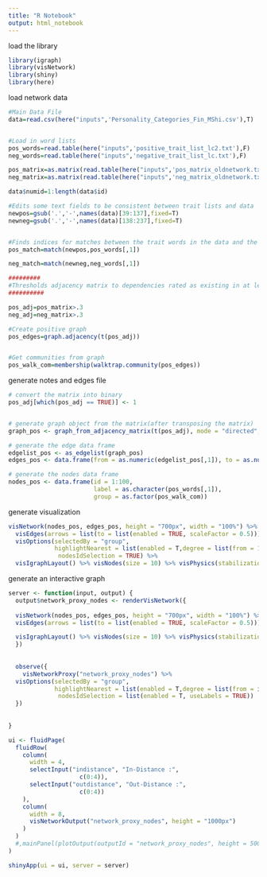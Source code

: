 ```yaml
---
title: "R Notebook"
output: html_notebook
---
```

load the library
```r
library(igraph)
library(visNetwork)
library(shiny)
library(here)
```


load network data
```r
#Main Data File
data=read.csv(here("inputs",'Personality_Categories_Fin_MShi.csv'),T)


#Load in word lists
pos_words=read.table(here("inputs",'positive_trait_list_lc2.txt'),F)
neg_words=read.table(here("inputs",'negative_trait_list_lc.txt'),F)

pos_matrix=as.matrix(read.table(here("inputs",'pos_matrix_oldnetwork.txt'),F))
neg_matrix=as.matrix(read.table(here("inputs",'neg_matrix_oldnetwork.txt'),F))

data$numid=1:length(data$id)

#Edits some text fields to be consistent between trait lists and data
newpos=gsub('.','-',names(data)[39:137],fixed=T)
newneg=gsub('.','-',names(data)[138:237],fixed=T)


#Finds indices for matches between the trait words in the data and the trait word lists
pos_match=match(newpos,pos_words[,1])

neg_match=match(newneg,neg_words[,1])

#########
#Thresholds adjacency matrix to dependencies rated as existing in at least .3 of the participants
##########

pos_adj=pos_matrix>.3
neg_adj=neg_matrix>.3

#Create positive graph
pos_edges=graph.adjacency(t(pos_adj))


#Get communities from graph
pos_walk_com=membership(walktrap.community(pos_edges))
```

generate notes and edges file 
```r
# convert the matrix into binary
pos_adj[which(pos_adj == TRUE)] <- 1


# generate graph object from the matrix(after transposing the matrix)
graph_pos <- graph_from_adjacency_matrix(t(pos_adj), mode = "directed", weighted=NULL)

# generate the edge data frame
edgelist_pos <- as_edgelist(graph_pos)
edges_pos <- data.frame(from = as.numeric(edgelist_pos[,1]), to = as.numeric(edgelist_pos[,2]))

# generate the nodes data frame
nodes_pos <- data.frame(id = 1:100,
                        label = as.character(pos_words[,1]),
                        group = as.factor(pos_walk_com))
```

generate visualization
```r
visNetwork(nodes_pos, edges_pos, height = "700px", width = "100%") %>%
  visEdges(arrows = list(to = list(enabled = TRUE, scaleFactor = 0.5))) %>%
  visOptions(selectedBy = "group",
             highlightNearest = list(enabled = T,degree = list(from = 1, to = 1),algorithm = "hierarchical"),
              nodesIdSelection = TRUE) %>%
  visIgraphLayout() %>% visNodes(size = 10) %>% visPhysics(stabilization = 2000) %>% visPhysics(enabled = F) 


```

generate an interactive graph

```r

server <- function(input, output) {
  output$network_proxy_nodes <- renderVisNetwork({
    
  visNetwork(nodes_pos, edges_pos, height = "700px", width = "100%") %>%
  visEdges(arrows = list(to = list(enabled = TRUE, scaleFactor = 0.5))) %>%

  visIgraphLayout() %>% visNodes(size = 10) %>% visPhysics(stabilization = 2000) %>% visPhysics(enabled = F) 
  })
  
  
  observe({
    visNetworkProxy("network_proxy_nodes") %>%
  visOptions(selectedBy = "group",
             highlightNearest = list(enabled = T,degree = list(from = input$indistance, to = input$outdistance),algorithm = "hierarchical", hover = T),
              nodesIdSelection = list(enabled = T, useLabels = TRUE))
  })
  
  
}

ui <- fluidPage(
  fluidRow(
    column(
      width = 4,
      selectInput("indistance", "In-Distance :",
                    c(0:4)),
      selectInput("outdistance", "Out-Distance :",
                    c(0:4))
    ),
    column(
      width = 8,
      visNetworkOutput("network_proxy_nodes", height = "1000px")
    )
  )
  #,mainPanel(plotOutput(outputId = "network_proxy_nodes", height = 500))
)

shinyApp(ui = ui, server = server)
```

